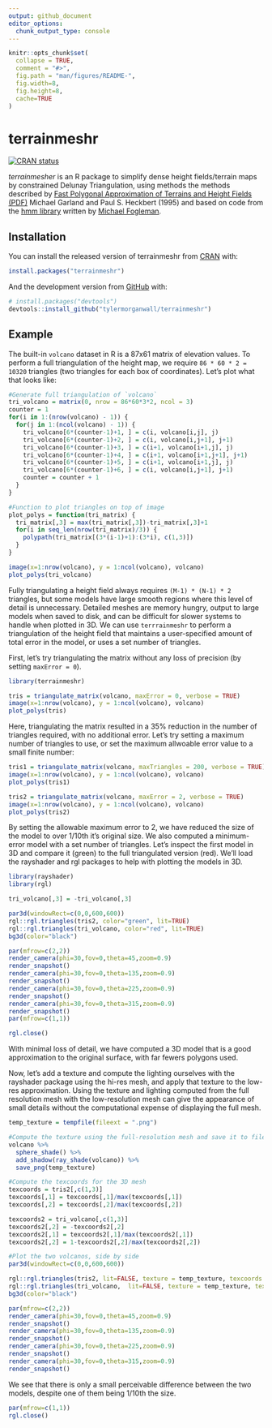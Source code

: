 ```yaml
---
output: github_document
editor_options: 
  chunk_output_type: console
---
```


<!-- README.md is generated from README.Rmd. Please edit that file -->

```r
knitr::opts_chunk$set(
  collapse = TRUE,
  comment = "#>",
  fig.path = "man/figures/README-",
  fig.width=8,
  fig.height=8,
  cache=TRUE
)
```

# terrainmeshr

<!-- badges: start -->
[![CRAN status](https://www.r-pkg.org/badges/version/terrainmeshr)](https://CRAN.R-project.org/package=terrainmeshr)
<!-- badges: end -->

*terrainmesher* is an R package to simplify dense height fields/terrain maps by constrained Delunay Triangulation, using methods the methods described by [Fast Polygonal Approximation of Terrains and Height Fields (PDF)](https://www.mgarland.org/files/papers/scape.pdf) Michael Garland and Paul S. Heckbert (1995) and based on code from the [hmm library](https://www.github.com/fogleman/hmm) written by [Michael Fogleman](https://www.michaelfogleman.com/projects/hmm/).

## Installation

You can install the released version of terrainmeshr from [CRAN](https://CRAN.R-project.org) with:

``` r
install.packages("terrainmeshr")
```

And the development version from [GitHub](https://github.com/) with:

``` r
# install.packages("devtools")
devtools::install_github("tylermorganwall/terrainmeshr")
```

## Example

The built-in `volcano` dataset in R is a 87x61 matrix of elevation values. To perform a full triangulation of the height map, we require `86 * 60 * 2 = 10320` triangles (two triangles for each box of coordinates). Let's plot what that looks like:

```r

#Generate full triangulation of `volcano`
tri_volcano = matrix(0, nrow = 86*60*3*2, ncol = 3)
counter = 1
for(i in 1:(nrow(volcano) - 1)) {
  for(j in 1:(ncol(volcano) - 1)) {
    tri_volcano[6*(counter-1)+1, ] = c(i, volcano[i,j], j)
    tri_volcano[6*(counter-1)+2, ] = c(i, volcano[i,j+1], j+1)
    tri_volcano[6*(counter-1)+3, ] = c(i+1, volcano[i+1,j], j)
    tri_volcano[6*(counter-1)+4, ] = c(i+1, volcano[i+1,j+1], j+1)
    tri_volcano[6*(counter-1)+5, ] = c(i+1, volcano[i+1,j], j)
    tri_volcano[6*(counter-1)+6, ] = c(i, volcano[i,j+1], j+1)
    counter = counter + 1
  }
}

#Function to plot triangles on top of image
plot_polys = function(tri_matrix) {
  tri_matrix[,3] = max(tri_matrix[,3])-tri_matrix[,3]+1
  for(i in seq_len(nrow(tri_matrix)/3)) {
    polypath(tri_matrix[(3*(i-1)+1):(3*i), c(1,3)])
  }
}

image(x=1:nrow(volcano), y = 1:ncol(volcano), volcano)
plot_polys(tri_volcano)

```

Fully triangulating a height field always requires `(M-1) * (N-1) * 2` triangles, but some models have large smooth regions where this level of detail is unnecessary. Detailed meshes are memory hungry, output to large models when saved to disk, and can be difficult for slower systems to handle when plotted in 3D. We can use `terrrainmeshr` to perform a triangulation of the height field that maintains a user-specified amount of total error in the model, or uses a set number of triangles.

First, let's try triangulating the matrix without any loss of precision (by setting `maxError = 0`).

```r

library(terrainmeshr)

tris = triangulate_matrix(volcano, maxError = 0, verbose = TRUE)
image(x=1:nrow(volcano), y = 1:ncol(volcano), volcano)
plot_polys(tris)


```

Here, triangulating the matrix resulted in a 35% reduction in the number of triangles required, with no additional error. Let's try setting a maximum number of triangles to use, or set the maximum allwoable error value to a small finite number:

```r

tris1 = triangulate_matrix(volcano, maxTriangles = 200, verbose = TRUE)
image(x=1:nrow(volcano), y = 1:ncol(volcano), volcano)
plot_polys(tris1)

tris2 = triangulate_matrix(volcano, maxError = 2, verbose = TRUE)
image(x=1:nrow(volcano), y = 1:ncol(volcano), volcano)
plot_polys(tris2)

```

By setting the allowable maximum error to 2, we have reduced the size of the model to over 1/10th it's original size. We also computed a minimum-error model with a set number of triangles. Let's inspect the first model in 3D and compare it (green) to the full triangulated version (red). We'll load the rayshader and rgl packages to help with plotting the models in 3D.

```r

library(rayshader)
library(rgl)

tri_volcano[,3] = -tri_volcano[,3] 

par3d(windowRect=c(0,0,600,600))
rgl::rgl.triangles(tris2, color="green", lit=TRUE)
rgl::rgl.triangles(tri_volcano, color="red", lit=TRUE)
bg3d(color="black")

par(mfrow=c(2,2))
render_camera(phi=30,fov=0,theta=45,zoom=0.9)
render_snapshot()
render_camera(phi=30,fov=0,theta=135,zoom=0.9)
render_snapshot()
render_camera(phi=30,fov=0,theta=225,zoom=0.9)
render_snapshot()
render_camera(phi=30,fov=0,theta=315,zoom=0.9)
render_snapshot()
par(mfrow=c(1,1))

rgl.close()
```

With minimal loss of detail, we have computed a 3D model that is a good approximation to the original surface, with far fewers polygons used.

Now, let's add a texture and compute the lighting ourselves with the rayshader package using the hi-res mesh, and apply that texture to the low-res approximation. Using the texture and lighting computed from the full resolution mesh with the low-resolution mesh can give the appearance of small details without the computational expense of displaying the full mesh.

```r

temp_texture = tempfile(fileext = ".png")

#Compute the texture using the full-resolution mesh and save it to file
volcano %>%
  sphere_shade() %>%
  add_shadow(ray_shade(volcano)) %>% 
  save_png(temp_texture)

#Compute the texcoords for the 3D mesh
texcoords = tris2[,c(1,3)]
texcoords[,1] = texcoords[,1]/max(texcoords[,1])
texcoords[,2] = texcoords[,2]/max(texcoords[,2])

texcoords2 = tri_volcano[,c(1,3)]
texcoords2[,2] = -texcoords2[,2]
texcoords2[,1] = texcoords2[,1]/max(texcoords2[,1])
texcoords2[,2] = 1-texcoords2[,2]/max(texcoords2[,2])

#Plot the two volcanos, side by side
par3d(windowRect=c(0,0,600,600))

rgl::rgl.triangles(tris2, lit=FALSE, texture = temp_texture, texcoords = texcoords)
rgl::rgl.triangles(tri_volcano,  lit=FALSE, texture = temp_texture, texcoords = texcoords2)
bg3d(color="black")

par(mfrow=c(2,2))
render_camera(phi=30,fov=0,theta=45,zoom=0.9)
render_snapshot()
render_camera(phi=30,fov=0,theta=135,zoom=0.9)
render_snapshot()
render_camera(phi=30,fov=0,theta=225,zoom=0.9)
render_snapshot()
render_camera(phi=30,fov=0,theta=315,zoom=0.9)
render_snapshot()

```

We see that there is only a small perceivable difference between the two models, despite one of them being 1/10th the size.

```r

par(mfrow=c(1,1))
rgl.close()

```
